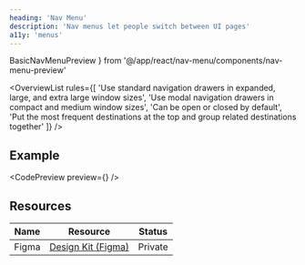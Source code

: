 ```yaml
---
heading: 'Nav Menu'
description: 'Nav menus let people switch between UI pages'
a11y: 'menus'
---
```


  BasicNavMenuPreview
} from '@/app/react/nav-menu/components/nav-menu-preview'

<OverviewList rules={[
  'Use standard navigation drawers in expanded, large, and extra large window sizes',
  'Use modal navigation drawers in compact and medium window sizes',
  'Can be open or closed by default',
  'Put the most frequent destinations at the top and group related destinations together'
]} />

## Example

<CodePreview preview={<BasicNavMenuPreview />} />

## Resources

| Name     | Resource | Status                                               |
| -------- | -------- | ---------------------------------------------------- |
| Figma    | [Design Kit (Figma)](https://www.figma.com/design/ducwqOCxoxcWc3ReV3FYd8/Digital-University-Component-Library?m=auto&node-id=0-1)      |                         Private                      |